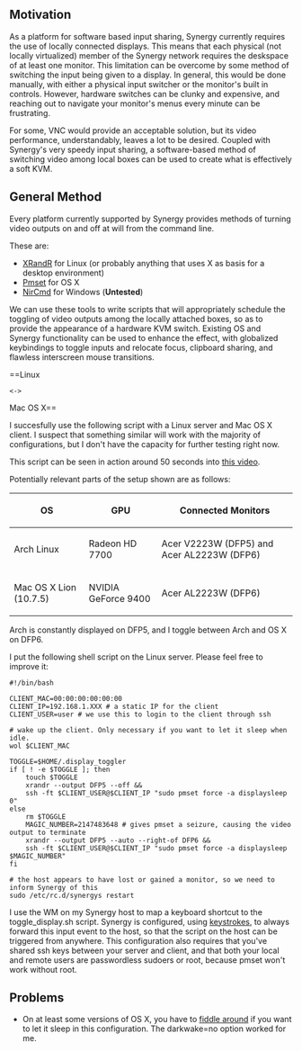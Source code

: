 ==Motivation==

As a platform for software based input sharing, Synergy currently requires the use of locally connected displays. This means that each physical (not locally virtualized) member of the Synergy network requires the deskspace of at least one monitor. This limitation can be overcome by some method of switching the input being given to a display. In general, this would be done manually, with either a physical input switcher or the monitor's built in controls. However, hardware switches can be clunky and expensive, and reaching out to navigate your monitor's menus every minute can be frustrating.

For some, VNC would provide an acceptable solution, but its video performance, understandably, leaves a lot to be desired. Coupled with Synergy's very speedy input sharing, a software-based method of switching video among local boxes can be used to create what is effectively a soft KVM.

==General Method==

Every platform currently supported by Synergy provides methods of turning video outputs on and off at will from the command line.

These are:

* [http://www.x.org/wiki/Projects/XRandR XRandR] for Linux (or probably anything that uses X as basis for a desktop environment)
* [http://en.wikipedia.org/wiki/Pmset Pmset] for OS X
* [http://www.nirsoft.net/utils/nircmd.html NirCmd] for Windows ('''Untested''')

We can use these tools to write scripts that will appropriately schedule the toggling of video outputs among the locally attached boxes, so as to provide the appearance of a hardware KVM switch. Existing OS and Synergy functionality can be used to enhance the effect, with globalized keybindings to toggle inputs and relocate focus, clipboard sharing, and flawless interscreen mouse transitions.

==Linux <pre><-></pre> Mac OS X==

I succesfully use the following script with a Linux server and Mac OS X client. I suspect that something similar will work with the majority of configurations, but I don't have the capacity for further testing right now.

This script can be seen in action around 50 seconds into [http://youtu.be/-PyzHl-kqTk#t=50s this video].

Potentially relevant parts of the setup shown are as follows:

{| class="wikitable"
|-
! OS !! GPU !! Connected Monitors
|-
| Arch Linux || Radeon HD 7700 || Acer V2223W (DFP5) and Acer AL2223W (DFP6)
|-
| Mac OS X Lion (10.7.5) || NVIDIA GeForce 9400 || Acer AL2223W (DFP6)
|}

Arch is constantly displayed on DFP5, and I toggle between Arch and OS X on DFP6.

I put the following shell script on the Linux server. Please feel free to improve it:
<pre>
#!/bin/bash

CLIENT_MAC=00:00:00:00:00:00
CLIENT_IP=192.168.1.XXX # a static IP for the client
CLIENT_USER=user # we use this to login to the client through ssh

# wake up the client. Only necessary if you want to let it sleep when idle.
wol $CLIENT_MAC 

TOGGLE=$HOME/.display_toggler
if [ ! -e $TOGGLE ]; then 
	touch $TOGGLE
	xrandr --output DFP5 --off &&
	ssh -ft $CLIENT_USER@$CLIENT_IP "sudo pmset force -a displaysleep 0"
else
	rm $TOGGLE
	MAGIC_NUMBER=2147483648 # gives pmset a seizure, causing the video output to terminate 
	xrandr --output DFP5 --auto --right-of DFP6 &&
	ssh -ft $CLIENT_USER@$CLIENT_IP "sudo pmset force -a displaysleep $MAGIC_NUMBER"
fi

# the host appears to have lost or gained a monitor, so we need to inform Synergy of this
sudo /etc/rc.d/synergys restart
</pre>

I use the WM on my Synergy host to map a keyboard shortcut to the toggle_display.sh script. Synergy is configured, using [http://synergy2.sourceforge.net/configuration.html keystrokes], to always forward this input event to the host, so that the script on the host can be triggered from anywhere. This configuration also requires that you've shared ssh keys between your server and client, and that both your local and remote users are passwordless sudoers or root, because pmset won't work without root.

==Problems==
* On at least some versions of OS X, you have to [http://mactips.dwhoard.com/mactips/system/wake-on-demand fiddle around] if you want to let it sleep in this configuration. The darkwake=no option worked for me.

